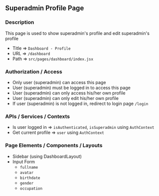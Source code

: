 ## Superadmin Profile Page

### Description

This page is used to show superadmin's profile and edit superadmin's profile

- Title => `Dashboard - Profile`
- URL => `/dashboard`
- Path => `src/pages/dashboard/index.jsx`

### Authorization / Access

- Only user (superadmin) can access this page
- User (superadmin) must be logged in to access this page
- User (superadmin) can only access his/her own profile
- User (superadmin) can only edit his/her own profile
- If user (superadmin) is not logged in, redirect to login page `/login`

### APIs / Services / Contexts

- Is user logged in => `isAuthenticated`, `isSuperadmin` using `AuthContext`
- Get current profile => `user` using `AuthContext`

### Page Elements / Components / Layouts

- Sidebar (using DashboardLayout)
- Input Form
  - `fullname`
  - `avatar`
  - `birthdate`
  - `gender`
  - `occupation`
